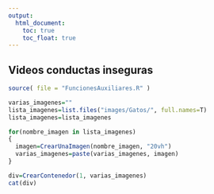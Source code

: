 ```yaml
---
output:
  html_document: 
    toc: true
    toc_float: true
---
```


<link rel="stylesheet" href="styles.css" type="text/css">

## Videos conductas inseguras

```r
source( file = "FuncionesAuxiliares.R" )

varias_imagenes=""
lista_imagenes=list.files("images/Gatos/", full.names=T)
lista_imagenes=lista_imagenes

for(nombre_imagen in lista_imagenes)
{
  imagen=CrearUnaImagen(nombre_imagen, "20vh")
  varias_imagenes=paste(varias_imagenes, imagen)
}  

div=CrearContenedor(1, varias_imagenes)
cat(div)
```
